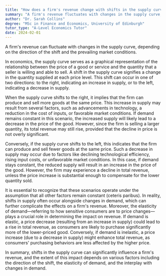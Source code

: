 ```yaml
---
title: "How does a firm's revenue change with shifts in the supply curve?"
summary: "A firm's revenue fluctuates with changes in the supply curve, influenced by the direction of the shift and prevailing market conditions."
author: "Dr. Sarah Collins"
degree: "MSc in Finance and Economics, University of Edinburgh"
tutor_type: "A-Level Economics Tutor"
date: 2024-02-01
---
```


A firm's revenue can fluctuate with changes in the supply curve, depending on the direction of the shift and the prevailing market conditions.

In economics, the supply curve serves as a graphical representation of the relationship between the price of a good or service and the quantity that a seller is willing and able to sell. A shift in the supply curve signifies a change in the quantity supplied at each price level. This shift can occur in one of two directions: to the right, indicating an increase in supply, or to the left, indicating a decrease in supply.

When the supply curve shifts to the right, it implies that the firm can produce and sell more goods at the same price. This increase in supply may result from several factors, such as advancements in technology, a reduction in the cost of inputs, or favorable market conditions. If demand remains constant in this scenario, the increased supply will likely lead to a decrease in the price of the good. However, since the firm is selling a larger quantity, its total revenue may still rise, provided that the decline in price is not overly significant.

Conversely, if the supply curve shifts to the left, this indicates that the firm can produce and sell fewer goods at the same price. Such a decrease in supply may occur due to factors like declining technological efficiency, rising input costs, or unfavorable market conditions. In this case, if demand stays constant, the reduced supply will result in an increase in the price of the good. However, the firm may experience a decline in total revenue, unless the price increase is substantial enough to compensate for the lower quantity sold.

It is essential to recognize that these scenarios operate under the assumption that all other factors remain constant (ceteris paribus). In reality, shifts in supply often occur alongside changes in demand, which can further complicate the effects on a firm's revenue. Moreover, the elasticity of demand—referring to how sensitive consumers are to price changes—plays a crucial role in determining the impact on revenue. If demand is elastic, a price decrease (resulting from an increase in supply) could lead to a rise in total revenue, as consumers are likely to purchase significantly more of the lower-priced good. Conversely, if demand is inelastic, a price increase (due to a decrease in supply) might enhance total revenue, as consumers' purchasing behaviors are less affected by the higher price.

In summary, shifts in the supply curve can significantly influence a firm's revenue, and the extent of this impact depends on various factors including the direction of the shift, the elasticity of demand, and the interplay with changes in demand.
    